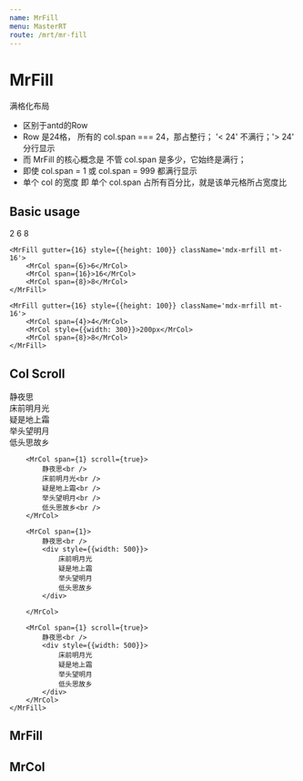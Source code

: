```yaml
---
name: MrFill
menu: MasterRT
route: /mrt/mr-fill
---
```




# MrFill

满格化布局

- 区别于antd的Row
- Row 是24格， 所有的 col.span === 24，那占整行； '< 24' 不满行；'> 24' 分行显示
- 而 MrFill 的核心概念是 不管 col.span 是多少，它始终是满行；
- 即使 col.span = 1 或 col.span  = 999 都满行显示
- 单个 col 的宽度 即 单个 col.span 占所有百分比，就是该单元格所占宽度比



## Basic usage

<Playground>
    <MrFill gutter={16} style={{height: 100}} className='mdx-mrfill'>
        <MrCol span={2}>2</MrCol>
        <MrCol span={6}>6</MrCol>
        <MrCol span={8}>8</MrCol>
    </MrFill>

    <MrFill gutter={16} style={{height: 100}} className='mdx-mrfill mt-16'>
        <MrCol span={6}>6</MrCol>
        <MrCol span={16}>16</MrCol>
        <MrCol span={8}>8</MrCol>
    </MrFill>

    <MrFill gutter={16} style={{height: 100}} className='mdx-mrfill mt-16'>
        <MrCol span={4}>4</MrCol>
        <MrCol style={{width: 300}}>200px</MrCol>
        <MrCol span={8}>8</MrCol>
    </MrFill>
</Playground>

## Col Scroll

<Playground>
    <MrFill gutter={8} style={{height: 100, marginTop: 8}} className='mdx-mrfill'>
        <MrCol span={1}>
            静夜思<br />
            床前明月光<br />
            疑是地上霜<br />
            举头望明月<br />
            低头思故乡<br />
        </MrCol>

        <MrCol span={1} scroll={true}>
            静夜思<br />
            床前明月光<br />
            疑是地上霜<br />
            举头望明月<br />
            低头思故乡<br />
        </MrCol>

        <MrCol span={1}>
            静夜思<br />
            <div style={{width: 500}}>
                床前明月光
                疑是地上霜
                举头望明月
                低头思故乡
            </div>

        </MrCol>

        <MrCol span={1} scroll={true}>
            静夜思<br />
            <div style={{width: 500}}>
                床前明月光
                疑是地上霜
                举头望明月
                低头思故乡
            </div>
        </MrCol>
    </MrFill>
</Playground>

## MrFill

<PropsTable of={MrFill} />

## MrCol
<PropsTable of={MrCol} />